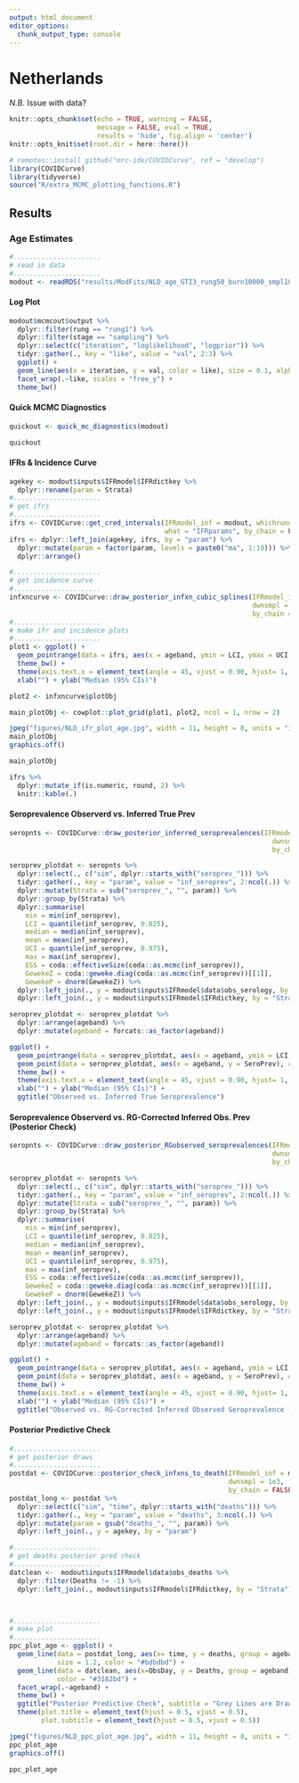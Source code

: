 ```yaml
---
output: html_document
editor_options: 
  chunk_output_type: console
---
```


# Netherlands
_N.B._ Issue with data?
```r
knitr::opts_chunk$set(echo = TRUE, warning = FALSE, 
                      message = FALSE, eval = TRUE, 
                      results = 'hide', fig.align = 'center')
knitr::opts_knit$set(root.dir = here::here())
```
```r
# remotes::install_github("mrc-ide/COVIDCurve", ref = "develop")
library(COVIDCurve)
library(tidyverse)
source("R/extra_MCMC_plotting_functions.R")
```


## Results {.tabset}

### Age Estimates
```r
#...................... 
# read in data
#......................
modout <- readRDS("results/ModFits/NLD_age_GTI3_rung50_burn10000_smpl10000.RDS")
```

#### Log Plot
```r
modout$mcmcout$output %>%
  dplyr::filter(rung == "rung1") %>%
  dplyr::filter(stage == "sampling") %>%
  dplyr::select(c("iteration", "loglikelihood", "logprior")) %>%
  tidyr::gather(., key = "like", value = "val", 2:3) %>%
  ggplot() +
  geom_line(aes(x = iteration, y = val, color = like), size = 0.1, alpha = 0.8) +
  facet_wrap(.~like, scales = "free_y") +
  theme_bw()

```

#### Quick MCMC Diagnostics
```r
quickout <- quick_mc_diagnostics(modout)
```
```r
quickout
```


#### IFRs & Incidence Curve

```r
agekey <- modout$inputs$IFRmodel$IFRdictkey %>% 
  dplyr::rename(param = Strata)
#...................... 
# get ifrs 
#......................
ifrs <- COVIDCurve::get_cred_intervals(IFRmodel_inf = modout, whichrung = paste0("rung", 1),
                                       what = "IFRparams", by_chain = FALSE)
ifrs <- dplyr::left_join(agekey, ifrs, by = "param") %>% 
  dplyr::mutate(param = factor(param, levels = paste0("ma", 1:10))) %>% 
  dplyr::arrange()

#...................... 
# get incidence curve
#......................
infxncurve <- COVIDCurve::draw_posterior_infxn_cubic_splines(IFRmodel_inf = modout,
                                                             dwnsmpl = 1e3,
                                                             by_chain = FALSE)
#...................... 
# make ifr and incidence plots
#......................
plot1 <- ggplot() +
  geom_pointrange(data = ifrs, aes(x = ageband, ymin = LCI, ymax = UCI, y = median), color = "#252525") +
  theme_bw() +
  theme(axis.text.x = element_text(angle = 45, vjust = 0.90, hjust= 1, face = "bold")) +
  xlab("") + ylab("Median (95% CIs)")

plot2 <- infxncurve$plotObj

main_plotObj <- cowplot::plot_grid(plot1, plot2, ncol = 1, nrow = 2)

jpeg("figures/NLD_ifr_plot_age.jpg", width = 11, height = 8, units = "in", res = 500)
main_plotObj
graphics.off()

```

```r
main_plotObj
```

```r
ifrs %>% 
  dplyr::mutate_if(is.numeric, round, 2) %>% 
  knitr::kable(.)

```

#### Seroprevalence Observerd vs. Inferred True Prev
```r
seropnts <- COVIDCurve::draw_posterior_inferred_seroprevalences(IFRmodel_inf = modout,
                                                                  dwnsmpl = 1e3,
                                                                  by_chain = FALSE)

seroprev_plotdat <- seropnts %>% 
  dplyr::select(., c("sim", dplyr::starts_with("seroprev_"))) %>% 
  tidyr::gather(., key = "param", value = "inf_seroprev", 2:ncol(.)) %>%
  dplyr::mutate(Strata = sub("seroprev_", "", param)) %>%
  dplyr::group_by(Strata) %>% 
  dplyr::summarise(
    min = min(inf_seroprev),
    LCI = quantile(inf_seroprev, 0.025),
    median = median(inf_seroprev),
    mean = mean(inf_seroprev),
    UCI = quantile(inf_seroprev, 0.975),
    max = max(inf_seroprev),
    ESS = coda::effectiveSize(coda::as.mcmc(inf_seroprev)),
    GewekeZ = coda::geweke.diag(coda::as.mcmc(inf_seroprev))[[1]],
    GewekeP = dnorm(GewekeZ)) %>% 
  dplyr::left_join(., y = modout$inputs$IFRmodel$data$obs_serology, by = "Strata") %>% 
  dplyr::left_join(., y = modout$inputs$IFRmodel$IFRdictkey, by = "Strata")

seroprev_plotdat <- seroprev_plotdat %>% 
  dplyr::arrange(ageband) %>% 
  dplyr::mutate(ageband = forcats::as_factor(ageband))

```

```r
ggplot() +
  geom_pointrange(data = seroprev_plotdat, aes(x = ageband, ymin = LCI, ymax = UCI, y = median), color = "#252525") +
  geom_point(data = seroprev_plotdat, aes(x = ageband, y = SeroPrev), color = "#3182bd") + 
  theme_bw() +
  theme(axis.text.x = element_text(angle = 45, vjust = 0.90, hjust= 1, face = "bold")) +
  xlab("") + ylab("Median (95% CIs)") +
  ggtitle("Observed vs. Inferred True Seroprevalence")


```


#### Seroprevalence Observerd vs. RG-Corrected Inferred Obs. Prev (Posterior Check)
```r
seropnts <- COVIDCurve::draw_posterior_RGobserved_seroprevalences(IFRmodel_inf = modout,
                                                                  dwnsmpl = 1e3,
                                                                  by_chain = FALSE)

seroprev_plotdat <- seropnts %>% 
  dplyr::select(., c("sim", dplyr::starts_with("seroprev_"))) %>% 
  tidyr::gather(., key = "param", value = "inf_seroprev", 2:ncol(.)) %>%
  dplyr::mutate(Strata = sub("seroprev_", "", param)) %>%
  dplyr::group_by(Strata) %>% 
  dplyr::summarise(
    min = min(inf_seroprev),
    LCI = quantile(inf_seroprev, 0.025),
    median = median(inf_seroprev),
    mean = mean(inf_seroprev),
    UCI = quantile(inf_seroprev, 0.975),
    max = max(inf_seroprev),
    ESS = coda::effectiveSize(coda::as.mcmc(inf_seroprev)),
    GewekeZ = coda::geweke.diag(coda::as.mcmc(inf_seroprev))[[1]],
    GewekeP = dnorm(GewekeZ)) %>% 
  dplyr::left_join(., y = modout$inputs$IFRmodel$data$obs_serology, by = "Strata") %>% 
  dplyr::left_join(., y = modout$inputs$IFRmodel$IFRdictkey, by = "Strata")

seroprev_plotdat <- seroprev_plotdat %>% 
  dplyr::arrange(ageband) %>% 
  dplyr::mutate(ageband = forcats::as_factor(ageband))

```

```r
ggplot() +
  geom_pointrange(data = seroprev_plotdat, aes(x = ageband, ymin = LCI, ymax = UCI, y = median), color = "#252525") +
  geom_point(data = seroprev_plotdat, aes(x = ageband, y = SeroPrev), color = "#3182bd") + 
  theme_bw() +
  theme(axis.text.x = element_text(angle = 45, vjust = 0.90, hjust= 1, face = "bold")) +
  xlab("") + ylab("Median (95% CIs)") +
  ggtitle("Observed vs. RG-Corrected Inferred Observed Seroprevalence (Posterior Check)")


```


#### Posterior Predictive Check
```r
#...................... 
# get posterior draws
#......................
postdat <- COVIDCurve::posterior_check_infxns_to_death(IFRmodel_inf = modout,
                                                       dwnsmpl = 1e3,
                                                       by_chain = FALSE)
postdat_long <- postdat %>%
  dplyr::select(c("sim", "time", dplyr::starts_with("deaths"))) %>%
  tidyr::gather(., key = "param", value = "deaths", 3:ncol(.)) %>%
  dplyr::mutate(param = gsub("deaths_", "", param)) %>% 
  dplyr::left_join(., y = agekey, by = "param") 

#......................
# get deaths posterior pred check
#......................
datclean <-  modout$inputs$IFRmodel$data$obs_deaths %>%
  dplyr::filter(Deaths != -1) %>% 
  dplyr::left_join(., modout$inputs$IFRmodel$IFRdictkey, by = "Strata")



#...................... 
# make plot
#......................
ppc_plot_age <- ggplot() +
  geom_line(data = postdat_long, aes(x= time, y = deaths, group = ageband), 
            size = 1.2, color = "#bdbdbd") +
  geom_line(data = datclean, aes(x=ObsDay, y = Deaths, group = ageband), 
            color = "#3182bd") +
  facet_wrap(.~ageband) +
  theme_bw() +
  ggtitle("Posterior Predictive Check", subtitle = "Grey Lines are Draws from Posterior, Blue Line is Observed Data (from ECDC)") +
  theme(plot.title = element_text(hjust = 0.5, vjust = 0.5),
        plot.subtitle = element_text(hjust = 0.5, vjust = 0.5))

jpeg("figures/NLD_ppc_plot_age.jpg", width = 11, height = 8, units = "in", res = 500)
ppc_plot_age
graphics.off()

```

```r
ppc_plot_age
```

<!-- ### Regional Estimates -->
<!-- ```{r} -->
<!-- #......................  -->
<!-- # read in data -->
<!-- #...................... -->
<!-- modout <- readRDS("results/ModFits/NLD_rgn_GTI3_rung50_burn10000_smpl10000.RDS") -->
<!-- rgnkey <- agekey <- modout$inputs$IFRmodel$IFRdictkey %>%  -->
<!--   dplyr::rename(param = Strata) -->
<!-- ``` -->

<!-- #### Log Plot -->
<!-- ```{r, results='asis', fig.width=8, fig.height=3} -->
<!-- modout$mcmcout$output %>% -->
<!--   dplyr::filter(rung == "rung1") %>% -->
<!--   dplyr::filter(stage == "sampling") %>% -->
<!--   dplyr::select(c("iteration", "loglikelihood", "logprior")) %>% -->
<!--   tidyr::gather(., key = "like", value = "val", 2:3) %>% -->
<!--   ggplot() + -->
<!--   geom_line(aes(x = iteration, y = val, color = like), size = 0.1, alpha = 0.8) + -->
<!--   facet_wrap(.~like, scales = "free_y") + -->
<!--   theme_bw() -->

<!-- ``` -->

<!-- #### Quick MCMC Diagnostics -->
<!-- ```{r, results='asis', fig.width=8, fig.height=8} -->
<!-- quick_mc_diagnostics(modout) -->
<!-- ``` -->


<!-- #### IFRs & Incidence Curve -->

<!-- ```{r} -->
<!-- #......................  -->
<!-- # get ifrs  -->
<!-- #...................... -->
<!-- ifrs <- COVIDCurve::get_cred_intervals(IFRmodel_inf = modout, whichrung = paste0("rung", 1), -->
<!--                                        what = "IFRparams", by_chain = FALSE) -->
<!-- ifrs <- dplyr::left_join(rgnkey, ifrs, by = "param") -->

<!-- #......................  -->
<!-- # get incidence curve -->
<!-- #...................... -->
<!-- infxncurve <- COVIDCurve::draw_posterior_infxn_cubic_splines(IFRmodel_inf = modout, -->
<!--                                                              dwnsmpl = 1e3, -->
<!--                                                              by_chain = FALSE) -->
<!-- #......................  -->
<!-- # make ifr and incidence plots -->
<!-- #...................... -->
<!-- plot1 <- ggplot() + -->
<!--   geom_pointrange(data = ifrs, aes(x = region, ymin = LCI, ymax = UCI, y = median), color = "#252525") + -->
<!--   theme_bw() + -->
<!--   theme(axis.text.x = element_text(angle = 45, vjust = 0.90, hjust= 1, face = "bold")) + -->
<!--   xlab("") + ylab("Median (95% CIs)") -->

<!-- plot2 <- infxncurve$plotObj -->

<!-- main_plotObj <- cowplot::plot_grid(plot1, plot2, ncol = 1, nrow = 2) -->

<!-- jpeg("figures/NLD_ifr_plot_rgn.jpg", width = 11, height = 8, units = "in", res = 500) -->
<!-- main_plotObj -->
<!-- graphics.off() -->

<!-- ``` -->

<!-- ```{r, results='asis', fig.width=8, fig.height=6} -->
<!-- main_plotObj -->
<!-- ``` -->

<!-- ```{r, results='asis', fig.width=8, fig.height=6} -->
<!-- ifrs %>%  -->
<!--   dplyr::mutate_if(is.numeric, round, 2) %>%  -->
<!--   knitr::kable(.) -->

<!-- ``` -->

<!-- #### Seroprevalence Observerd vs. Inferred True Prev -->
<!-- ```{r} -->
<!-- seropnts <- COVIDCurve::draw_posterior_inferred_seroprevalences(IFRmodel_inf = modout, -->
<!--                                                                   dwnsmpl = 1e3, -->
<!--                                                                   by_chain = FALSE) -->

<!-- seroprev_plotdat <- seropnts %>%  -->
<!--   dplyr::select(., c("sim", dplyr::starts_with("seroprev_"))) %>%  -->
<!--   tidyr::gather(., key = "param", value = "inf_seroprev", 2:ncol(.)) %>% -->
<!--   dplyr::mutate(Strata = sub("seroprev_", "", param)) %>% -->
<!--   dplyr::group_by(Strata) %>%  -->
<!--   dplyr::summarise( -->
<!--     min = min(inf_seroprev), -->
<!--     LCI = quantile(inf_seroprev, 0.025), -->
<!--     median = median(inf_seroprev), -->
<!--     mean = mean(inf_seroprev), -->
<!--     UCI = quantile(inf_seroprev, 0.975), -->
<!--     max = max(inf_seroprev), -->
<!--     ESS = coda::effectiveSize(coda::as.mcmc(inf_seroprev)), -->
<!--     GewekeZ = coda::geweke.diag(coda::as.mcmc(inf_seroprev))[[1]], -->
<!--     GewekeP = dnorm(GewekeZ)) %>%  -->
<!--   dplyr::left_join(., y = modout$inputs$IFRmodel$data$obs_serology, by = "Strata") %>%  -->
<!--   dplyr::left_join(., y = modout$inputs$IFRmodel$IFRdictkey, by = "Strata") -->

<!-- seroprev_plotdat <- seroprev_plotdat %>%  -->
<!--   dplyr::arrange(region) %>%  -->
<!--   dplyr::mutate(region = forcats::as_factor(region)) -->

<!-- ``` -->

<!-- ```{r, results='asis'} -->
<!-- ggplot() + -->
<!--   geom_pointrange(data = seroprev_plotdat, aes(x = region, ymin = LCI, ymax = UCI, y = median), color = "#252525") + -->
<!--   geom_point(data = seroprev_plotdat, aes(x = region, y = SeroPrev), color = "#3182bd") +  -->
<!--   theme_bw() + -->
<!--   theme(axis.text.x = element_text(angle = 45, vjust = 0.90, hjust= 1, face = "bold")) + -->
<!--   xlab("") + ylab("Median (95% CIs)") + -->
<!--   ggtitle("Observed vs. Inferred True Seroprevalence") -->


<!-- ``` -->


<!-- #### Seroprevalence Observerd vs. RG-Corrected Inferred Obs. Prev (Posterior Check) -->
<!-- ```{r} -->
<!-- seropnts <- COVIDCurve::draw_posterior_RGobserved_seroprevalences(IFRmodel_inf = modout, -->
<!--                                                                   dwnsmpl = 1e3, -->
<!--                                                                   by_chain = FALSE) -->

<!-- seroprev_plotdat <- seropnts %>%  -->
<!--   dplyr::select(., c("sim", dplyr::starts_with("seroprev_"))) %>%  -->
<!--   tidyr::gather(., key = "param", value = "inf_seroprev", 2:ncol(.)) %>% -->
<!--   dplyr::mutate(Strata = sub("seroprev_", "", param)) %>% -->
<!--   dplyr::group_by(Strata) %>%  -->
<!--   dplyr::summarise( -->
<!--     min = min(inf_seroprev), -->
<!--     LCI = quantile(inf_seroprev, 0.025), -->
<!--     median = median(inf_seroprev), -->
<!--     mean = mean(inf_seroprev), -->
<!--     UCI = quantile(inf_seroprev, 0.975), -->
<!--     max = max(inf_seroprev), -->
<!--     ESS = coda::effectiveSize(coda::as.mcmc(inf_seroprev)), -->
<!--     GewekeZ = coda::geweke.diag(coda::as.mcmc(inf_seroprev))[[1]], -->
<!--     GewekeP = dnorm(GewekeZ)) %>%  -->
<!--   dplyr::left_join(., y = modout$inputs$IFRmodel$data$obs_serology, by = "Strata") %>%  -->
<!--   dplyr::left_join(., y = modout$inputs$IFRmodel$IFRdictkey, by = "Strata") -->

<!-- seroprev_plotdat <- seroprev_plotdat %>%  -->
<!--   dplyr::arrange(region) %>%  -->
<!--   dplyr::mutate(region = forcats::as_factor(region)) -->

<!-- ``` -->

<!-- ```{r, results='asis'} -->
<!-- ggplot() + -->
<!--   geom_pointrange(data = seroprev_plotdat, aes(x = region, ymin = LCI, ymax = UCI, y = median), color = "#252525") + -->
<!--   geom_point(data = seroprev_plotdat, aes(x = region, y = SeroPrev), color = "#3182bd") +  -->
<!--   theme_bw() + -->
<!--   theme(axis.text.x = element_text(angle = 45, vjust = 0.90, hjust= 1, face = "bold")) + -->
<!--   xlab("") + ylab("Median (95% CIs)") + -->
<!--   ggtitle("Observed vs. RG-Corrected Inferred Observed Seroprevalence (Posterior Check)") -->


<!-- ``` -->

<!-- #### Posterior Predictive Check -->
<!-- ```{r} -->
<!-- #......................  -->
<!-- # get posterior draws -->
<!-- #...................... -->
<!-- postdat <- COVIDCurve::posterior_check_infxns_to_death(IFRmodel_inf = modout, -->
<!--                                                        dwnsmpl = 1e3, -->
<!--                                                        by_chain = FALSE) -->
<!-- postdat_long <- postdat %>% -->
<!--   dplyr::select(c("sim", "time", dplyr::starts_with("deaths"))) %>% -->
<!--   tidyr::gather(., key = "param", value = "deaths", 3:ncol(.)) %>% -->
<!--   dplyr::mutate(param = gsub("deaths_", "", param)) %>%  -->
<!--   dplyr::left_join(., y = rgnkey, by = "param") -->

<!-- #...................... -->
<!-- # get deaths posterior pred check -->
<!-- #...................... -->
<!-- datclean <-  modout$inputs$IFRmodel$data$obs_deaths %>% -->
<!--   dplyr::filter(Deaths != -1)  %>%  -->
<!--   dplyr::left_join(., modout$inputs$IFRmodel$IFRdictkey, by = "Strata") -->

<!-- #......................  -->
<!-- # make plot -->
<!-- #...................... -->
<!-- ppc_plot_rgn <- ggplot() + -->
<!--   geom_line(data = postdat_long, aes(x= time, y = deaths, group = region),  -->
<!--             size = 1.2, color = "#bdbdbd") + -->
<!--   geom_line(data = datclean, aes(x=ObsDay, y = Deaths, group = region),  -->
<!--             color = "#3182bd") + -->
<!--   facet_wrap(.~region) + -->
<!--   theme_bw() + -->
<!--   ggtitle("Posterior Predictive Check", subtitle = "Grey Lines are Draws from Posterior, Blue Line is Observed Data (from ECDC)") + -->
<!--   theme(plot.title = element_text(hjust = 0.5, vjust = 0.5), -->
<!--         plot.subtitle = element_text(hjust = 0.5, vjust = 0.5)) -->


<!-- jpeg("figures/NLD_ppc_plot_rgn.jpg", width = 11, height = 8, units = "in", res = 500) -->
<!-- ppc_plot_rgn -->
<!-- graphics.off() -->

<!-- ``` -->


<!-- ```{r, results='asis', fig.width=8, fig.height=6} -->
<!-- ppc_plot_rgn -->
<!-- ``` -->


## {-}
